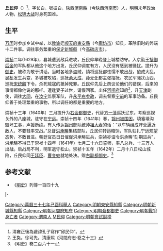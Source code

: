 '''丘民仰'''（{{bd|?||1642年||}}）<ref>清雍正後為避諱孔子寫作“邱民仰”。</ref>，字长白，號振白，[[陕西|陕西]][[渭南縣|渭南縣]]（今[[陕西|陕西]][[渭南市|渭南市]]）人，[[明朝|明朝]]末年政治人物，[[松锦大战|松锦大战]]时身死国难。

==生平==

[[万历|万历]]时参加乡试中举，以[[教谕|教谕]]迁[[顺天府|顺天府]][[東安縣|東安縣]]（今[[廊坊市|廊坊市]]）知县，革除旧时的弊端十二件事。调往事务繁重的[[保定|保定]][[新城縣|新城縣]]（今[[高碑店市|高碑店市]]）。

[[崇祯|崇祯]]二年(1629年)，县城遭到敌兵进攻，丘民仰早晚登上城楼防守。入京勤王[[己巳之變_(崇禎)|抵御后金]]的军队都从他这个地方出发，丘民仰调度有方，人民没有感到被骚扰。提升为[[御史|御史]]，被称为敢于讲话。当时各地多盗贼，镇将巡抚都怯懦不敢出战，酿成大乱。[[吴桥|吴桥]]发生兵变，多城被攻陷，巡抚[[余大成|余大成]]、[[孙元化|孙元化]]都主张招抚。农民军骚扰山西，巡抚[[宋统殷|宋统殷]]下令，杀死贼寇的抵掉死罪。丘民仰先后上疏议论他们的错误，后来的事情都像他说的那样。遭逢妻子过世，请假回家。出任[[河间府|河间府]]知府<ref>王奐，徐可先，清康熙《河間府志·卷之十三》</ref>，升[[天津|天津]]副使，调往[[大同市|大同]]，在[[汝宁|汝宁]]监察军队，升[[永平|永平]][[右参政|右参政]]，调去督察[[宁前|宁前]]的军事防备。丘民仰善于处理繁重的事物，所以调任的都是重要的地方。

崇祯十三年（1640年）三月提升为[[右佥都御史|右佥都御史]]，代替[[方一藻|方一藻]]巡抚辽东，考察巡视关外的八座城，驻守在[[宁远|宁远]]。崇祯十四年（1641年）春，[[松锦大战|锦州被围困]]，填塞壕沟毁坏工事，声援断绝。有人传达[[锦州|锦州]]部队统帅[[祖大寿|祖大寿]]的话：“以车辆组成阵营逼近敌人，不要轻率交战。”总督[[洪承畴|洪承畴]]集结部队，丘民仰转运粮饷，军队驻扎宁远观望态势，不敢冒进。朝廷官员日日催促洪承畴进兵，崇祯亦诏令洪承畴“刻期进兵”，洪承畴不得已于崇祯十四年（1641年）七月二十六日誓师，率八总兵、十三万人出战。后战局不利，明军退守松山。崇祯十五年（1642年）二月十八日松山城陷，丘民仰同[[王廷臣|王廷臣]]、[[曹变蛟|曹变蛟]]就地处决。赠[[右副都御史|右副都御史]]。<ref>《明史》卷二百六十一</ref>

==参考文献==
{{wikisource|明史/卷261}}
{{reflist}}
* 《[[明史|明史]]》列傳一百四十九

{{start box}}
{{s-off}}
{{s-before|[[鄭之城|鄭之城]]}}
{{s-title|明朝東安縣知縣|1626年－1628年}}
{{s-after|[[歐陽保|歐陽保]]}}
|-
{{s-before|[[石文器|石文器]]}}
{{s-title|明朝河間府知府|崇禎年間}}
{{s-after|[[胡之竑|胡之竑]]}}
{{end box}}

{{DEFAULTSORT:Qiu丘}}
[[Category:萬曆三十七年己酉科舉人|Category:萬曆三十七年己酉科舉人]]
[[Category:明朝東安縣知縣|Category:明朝東安縣知縣]]
[[Category:明朝新城縣知縣|Category:明朝新城縣知縣]]
[[Category:明朝河間府知府|Category:明朝河間府知府]]
[[Category:明朝僉都御史|Category:明朝僉都御史]]
[[Category:明朝戰爭身亡者|Category:明朝戰爭身亡者]]
[[Category:渭南人|Category:渭南人]]
[[Category:丘姓|M民仰]]
[[Category:明朝會試副榜|Category:明朝會試副榜]]